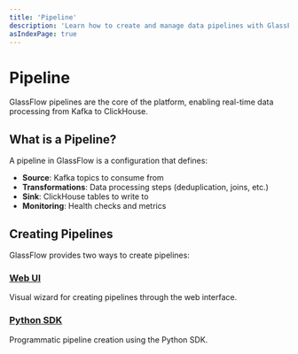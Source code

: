 ```yaml
---
title: 'Pipeline'
description: 'Learn how to create and manage data pipelines with GlassFlow'
asIndexPage: true
---
```


# Pipeline

GlassFlow pipelines are the core of the platform, enabling real-time data processing from Kafka to ClickHouse.

## What is a Pipeline?

A pipeline in GlassFlow is a configuration that defines:

- **Source**: Kafka topics to consume from
- **Transformations**: Data processing steps (deduplication, joins, etc.)
- **Sink**: ClickHouse tables to write to
- **Monitoring**: Health checks and metrics


## Creating Pipelines

GlassFlow provides two ways to create pipelines:

### [Web UI](/pipeline/usage/web-ui)

Visual wizard for creating pipelines through the web interface.

### [Python SDK](/pipeline/usage/python-sdk)

Programmatic pipeline creation using the Python SDK.
